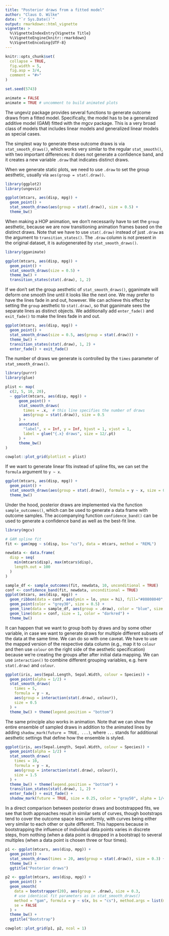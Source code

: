 ```yaml
---
title: "Posterior draws from a fitted model"
author: "Claus O. Wilke"
date: "`r Sys.Date()`"
output: rmarkdown::html_vignette
vignette: >
  %\VignetteIndexEntry{Vignette Title}
  %\VignetteEngine{knitr::rmarkdown}
  %\VignetteEncoding{UTF-8}
---
```


```r
knitr::opts_chunk$set(
  collapse = TRUE,
  fig.width = 5,
  fig.asp = 3/4,
  comment = "#>"
)

set.seed(5743)

animate = FALSE
animate = TRUE # uncomment to build animated plots
```


The ungeviz package provides several functions to generate outcome draws from a fitted model. Specifically, the model has to be a generalized additive model (GAM) fitted with the mgcv package. This is a very broad class of models that includes linear models and generalized linear models as special cases.

The simplest way to generate these outcome draws is via `stat_smooth_draws()`, which works very similar to the regular `stat_smooth()`, with two important differences: it does not generate a confidence band, and it creates a new variable `.draw` that indicates distinct draws.

When we generate static plots, we need to use `.draw` to set the group aesthetic, usually via `aes(group = stat(.draw))`.

```r
library(ggplot2)
library(ungeviz)

ggplot(mtcars, aes(disp, mpg)) +
  geom_point() +
  stat_smooth_draws(aes(group = stat(.draw)), size = 0.5) +
  theme_bw()
```

When making a HOP animation, we don't necessarily have to set the `group` aesthetic, because we are now transitioning animation frames based on the distinct draws. Note that we have to use `stat(.draw)` instead of just `.draw` as the argument to `transition_states()`. The `.draw` column is not present in the original dataset, it is autogenerated by `stat_smooth_draws()`.

```r
library(gganimate)

ggplot(mtcars, aes(disp, mpg)) +
  geom_point() +
  stat_smooth_draws(size = 0.5) +
  theme_bw() +
  transition_states(stat(.draw), 1, 2)
```

If we don't set the group aesthetic of `stat_smooth_draws()`, gganimate will deform one smooth line until it looks like the next one. We may prefer to have the lines fade in and out, however. We can achieve this effect by setting the `group` aesthetic to `stat(.draw)`, so that gganimate sees the separate lines as distinct objects. We additionally add `enter_fade()` and `exit_fade()` to make the lines fade in and out.

```r
ggplot(mtcars, aes(disp, mpg)) +
  geom_point() +
  stat_smooth_draws(size = 0.5, aes(group = stat(.draw))) +
  theme_bw() +
  transition_states(stat(.draw), 1, 2) +
  enter_fade() + exit_fade()
```

The number of draws we generate is controlled by the `times` parameter of `stat_smooth_draws()`.

```r
library(purrr)
library(glue)

plist <- map(
  c(2, 5, 10, 20),
  ~ ggplot(mtcars, aes(disp, mpg)) +
      geom_point() +
      stat_smooth_draws(
        times = .x,  # this line specifies the number of draws
        aes(group = stat(.draw)), size = 0.5
      ) +
      annotate(
        "label", x = Inf, y = Inf, hjust = 1, vjust = 1, 
        label = glue("{.x} draws", size = 12/.pt)
      ) +
      theme_bw()
)

cowplot::plot_grid(plotlist = plist)
```

If we want to generate linear fits instead of spline fits, we can set the `formula` argument to `y ~ x`.

```r
ggplot(mtcars, aes(disp, mpg)) +
  geom_point() +
  stat_smooth_draws(aes(group = stat(.draw)), formula = y ~ x, size = 0.5) +
  theme_bw()
```

Under the hood, posterior draws are implemented via the function `sample_outcomes()`, which can be used to generate a data frame with outcome samples. The accompanying function `confidence_band()` can be used to generate a confidence band as well as the best-fit line.

```r
library(mgcv)

# GAM spline fit
fit <- gam(mpg ~ s(disp, bs= "cs"), data = mtcars, method = "REML")

newdata <- data.frame(
  disp = seq(
    min(mtcars$disp), max(mtcars$disp),
    length.out = 100
  )
)

sample_df <- sample_outcomes(fit, newdata, 10, unconditional = TRUE)
conf <- confidence_band(fit, newdata, unconditional = TRUE)
ggplot(mtcars, aes(disp, mpg)) +
  geom_ribbon(data = conf, aes(ymin = lo, ymax = hi), fill="#80808040", color = NA) +
  geom_point(color = "grey30", size = 0.5) +
  geom_line(data = sample_df, aes(group = .draw), color = "blue", size = 0.3) +
  geom_line(data = conf, size = 1, color = "darkred") +
  theme_bw()
```

It can happen that we want to group both by draws and by some other variable, in case we want to generate draws for multiple different subsets of the data at the same time. We can do so with one caveat. We have to use the mapped version of the respective data column (e.g., map it to `colour` and then use `colour` on the right side of the aesthetic specification) because we're creating the groups after after initial data mapping. We can use `interaction()` to combine different grouping variables, e.g. here `stat(.draw)` and `colour`.

```r
ggplot(iris, aes(Sepal.Length, Sepal.Width, colour = Species)) +
  geom_point(alpha = 1/2) +
  stat_smooth_draws(
    times = 5,
    formula = y ~ x,
    aes(group = interaction(stat(.draw), colour)),
    size = 0.5
  ) +
  theme_bw() + theme(legend.position = "bottom")
```

The same principle also works in animation. Note that we can show the entire ensemble of sampled draws in addition to the animated lines by adding `shadow_mark(future = TRUE, ...)`, where `...` stands for additional aesthetic settings that define how the ensemble is styled.

```r
ggplot(iris, aes(Sepal.Length, Sepal.Width, colour = Species)) +
  geom_point(alpha = 1/2) +
  stat_smooth_draws(
    times = 10,
    formula = y ~ x,
    aes(group = interaction(stat(.draw), colour)),
    size = 1.5
  ) +
  theme_bw() + theme(legend.position = "bottom") +
  transition_states(stat(.draw), 1, 2) +
  enter_fade() + exit_fade() +
  shadow_mark(future = TRUE, size = 0.25, color = "gray50", alpha = 1/4)
```


In a direct comparison between posterior draws and bootstrapped fits, we see that both approaches result in similar sets of curves, though bootstraps tend to cover the outcome space less uniformly, with curves being either very similar to each other or quite different. This happens because in bootstrapping the influence of individual data points varies in discrete steps, from nothing (when a data point is dropped in a bootstrap) to several multiples (when a data point is chosen three or four times).

```r
p1 <- ggplot(mtcars, aes(disp, mpg)) +
  geom_point() +
  stat_smooth_draws(times = 20, aes(group = stat(.draw)), size = 0.3) +
  theme_bw() +
  ggtitle("Posterior draws")

p2 <- ggplot(mtcars, aes(disp, mpg)) +
  geom_point() +
  geom_smooth(
    data = bootstrapper(20), aes(group = .draw), size = 0.3,
    # use identical fit parameters as in stat_smooth_draws()
    method = "gam", formula = y ~ s(x, bs = "cs"), method.args = list(method = "REML"),
    se = FALSE
  ) +
  theme_bw() +
  ggtitle("Bootstrap")

cowplot::plot_grid(p1, p2, ncol = 1)
```
